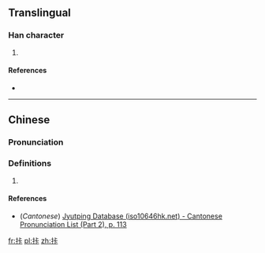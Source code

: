 ==Translingual==

===Han character===
{{Han char|rn=64|rad=手|as=05|sn=8|four=|canj=手卜一卜 (QYMY)|ids=⿰[[扌]][[卡]]}}

# {{defn|Han|sort=手05}}

====References====
* {{Han ref|kx=0427.161|hdz=80025.040|uh=62E4|ud=25316}}

----

==Chinese==
{{zh-forms}}

===Pronunciation===
{{zh-pron
|m=qiá
|c=kaa1
|mc=y
|oc=y
|ma=
|cat=
}}

===Definitions===
# {{rfdef|lang=zh}}

====References====
*(''Cantonese'') [http://www.iso10646hk.net/jp/document/download.jsp Jyutping Database (iso10646hk.net) - Cantonese Pronunciation List (Part 2), p. 113]

[[fr:拤]]
[[pl:拤]]
[[zh:拤]]